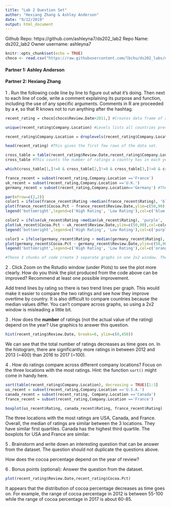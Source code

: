 ```yaml
---
title: "Lab 2 Question Set"
author: "Hexiang Zhang & Ashley Anderson"
date: "9/12/2019"
output: html_document
---
```


Github Repo: https://github.com/ashleyna7/ds202_lab2
Repo Name: ds202_lab2
Owner username: ashleyna7


```r
knitr::opts_chunk$set(echo = TRUE)
choco <- read.csv("https://raw.githubusercontent.com/lbchu/ds202_labs/master/choco.csv")
```

#### Partner 1: Ashley Anderson
#### Partner 2: Hexiang Zhang

1 \. Run the following code line by line to figure out what it's doing. Then next to each line of code, write a comment explaining its purpose and function, including the use of any specific arguments. Comments in R are proceeded by a `#`, so that R knows not to run anything after the hashtag. 


```r
recent_rating = choco[choco$Review.Date>2011,] #Creates data frame of all ratings after 2011. 

unique(recent_rating$Company.Location) #Levels lists all countries present from the original data set, while unique lists all the unique country names in the recent_rating data set, deleteing duplicates. There are 61 levels, and 54 unqiue countries in recent_rating. 

recent_rating$Company.Location = droplevels(recent_rating$Company.Location) #This drops all levels that are not in the recent_rating data set but were in the choco data set. Now there are 54 levels. 

head(recent_rating) #This gives the first few rows of the data set. 

cross_table = table(recent_rating$Review.Date,recent_rating$Company.Location)
cross_table #This counts the number of ratings a country has in each year. 

which(cross_table[1,]!=0 & cross_table[2,]!=0 & cross_table[3,]!=0 & cross_table[4,]!=0 & cross_table[5,]!=0) #This gives all the country names and index locations that never have a count of 0 between 2012-1016. 

france_recent = subset(recent_rating,Company.Location =='France')
uk_recent = subset(recent_rating,Company.Location =='U.K.')
germany_recent = subset(recent_rating,Company.Location=='Germany') #These 3 lines of code filters the recent_rating data frame by the company location of France, UK, and Germany respectively.  

par(mfrow=c(2,2))
color1 = ifelse(france_recent$Rating >median(france_recent$Rating), 'blue', 'green')
plot(france_recent$Cocoa.Pct ~ france_recent$Review.Date,ylim=c(50,90),col=color1,pch=18,cex=1.5,xlab="Review Date", ylab= "Cocoa Percentage", main= "France") 
legend('bottomright',legend=c('High Rating', 'Low Rating'),col=c('blue','green'),pch=18)

color2 = ifelse(uk_recent$Rating >median(uk_recent$Rating), 'purple', 'red')
plot(uk_recent$Cocoa.Pct ~ uk_recent$Review.Date,ylim=c(50,90),col=color2,pch=18,cex=1.5, xlab="Review Date", ylab= "Cocoa Percentage", main= "UK")
legend('bottomright',legend=c('High Rating', 'Low Rating'),col=c('purple','red'),pch=18)

color3 = ifelse(germany_recent$Rating > median(germany_recent$Rating), 'orange', 'yellow')
plot(germany_recent$Cocoa.Pct ~ germany_recent$Review.Date,ylim=c(50,90),col=color3,pch=18,cex=1.5,xlab="Review Date", ylab= "Cocoa Percentage", main= "Germany") 
legend('bottomright',legend=c('High Rating', 'Low Rating'),col=c('orange','yellow'),pch=18)

#These 3 chunks of code create 3 separate graphs in one 2x2 window. These graphs show the review years by cocoa percentage. If the rating is above the median, it is labeled as high rating. Otherwise, it is labeled at low rating. Each graph also has unqiue colors to further identify. 
```

2 \. Click Zoom on the Rstudio window (under Plots) to see the plot more clearly. How do you think the plot produced from the code above can be improved? Recommend at least one possible improvement.   

Add trend lines by rating so there is two trend lines per graph. This would make it easier to compare the two ratings and see how they improve overtime by country. It is also difficult to compare countries because the median values differ. You can't compare across graphs, so using a 2x2 window is misleading a little bit. 


3 \. How does the **number** of ratings (not the actual value of the rating) depend on the year? Use graphics to answer this question.  

```r
hist(recent_rating$Review.Date, breaks=6, ylim=c(0,450))
```

We can see that the total number of ratings decreases as time goes on. In the histogram, there are significantly more ratings in between 2012 and 2013 (~400) than 2016 to 2017 (~100).


4 \. How do ratings compare across different company locations? Focus on the three locations with the most ratings. Hint: the function `sort()` might come in handy here.

```r

sort(table(recent_rating$Company.Location), decreasing = TRUE)[1:3]
us_recent = subset(recent_rating,Company.Location =='U.S.A.')
canada_recent = subset(recent_rating, Company.Location =='Canada')
france_recent = subset(recent_rating,Company.Location =='France')

boxplot(us_recent$Rating, canada_recent$Rating, france_recent$Rating)

```

The three locations with the most ratings are USA, Canada, and France. Overall, the median of ratings are similar between the 3 locations. They have similar first quartiles. Canada has the highest third quartile. The boxplots for USA and France are similar.   


5 \. Brainstorm and write down an interesting question that can be answer from the dataset. The question should not duplicate the questions above.

How does the cocoa percentage depend on the year of review? 


6 \. Bonus points (optional): Answer the question from the dataset.

```r

plot(recent_rating$Review.Date,recent_rating$Cocoa.Pct)

```

It appears that the distribution of cocoa percentage decreases as time goes on. For example, the range of cocoa percentage in 2012 is between 55-100 while the range of cocoa percentage in 2017 is about 60-85. 